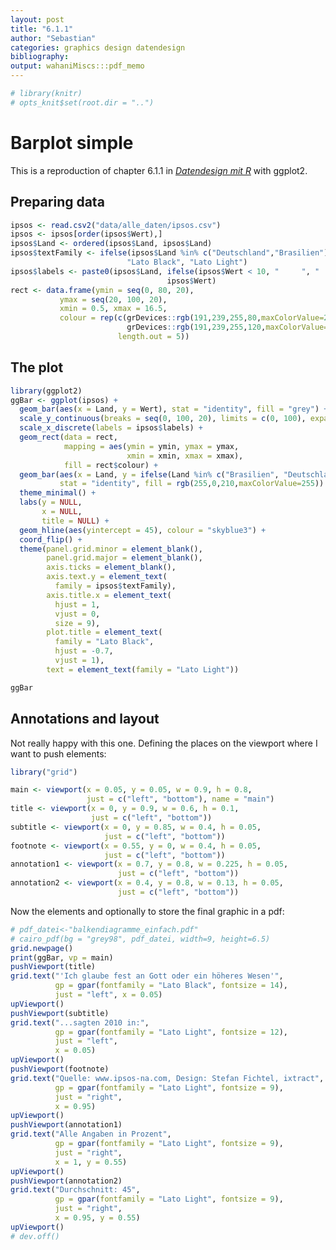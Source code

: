 ```yaml
---
layout: post
title: "6.1.1"
author: "Sebastian"
categories: graphics design datendesign
bibliography:
output: wahaniMiscs:::pdf_memo
---
```


```r
# library(knitr)
# opts_knit$set(root.dir = "..")
```

# Barplot simple

This is a reproduction of chapter 6.1.1 in [*Datendesign mit R*](http://www.datendesign-r.de/) with ggplot2.

## Preparing data
```r
ipsos <- read.csv2("data/alle_daten/ipsos.csv")
ipsos <- ipsos[order(ipsos$Wert),]
ipsos$Land <- ordered(ipsos$Land, ipsos$Land)
ipsos$textFamily <- ifelse(ipsos$Land %in% c("Deutschland","Brasilien"),
                          "Lato Black", "Lato Light")
ipsos$labels <- paste0(ipsos$Land, ifelse(ipsos$Wert < 10, "     ", "  "),
                                   ipsos$Wert)
rect <- data.frame(ymin = seq(0, 80, 20),
           ymax = seq(20, 100, 20),
           xmin = 0.5, xmax = 16.5,
           colour = rep(c(grDevices::rgb(191,239,255,80,maxColorValue=255),
                          grDevices::rgb(191,239,255,120,maxColorValue=255)),
                        length.out = 5))
```

## The plot

```r
library(ggplot2)
ggBar <- ggplot(ipsos) +
  geom_bar(aes(x = Land, y = Wert), stat = "identity", fill = "grey") +
  scale_y_continuous(breaks = seq(0, 100, 20), limits = c(0, 100), expand = c(0, 0)) +
  scale_x_discrete(labels = ipsos$labels) +
  geom_rect(data = rect,
            mapping = aes(ymin = ymin, ymax = ymax,
                          xmin = xmin, xmax = xmax),
            fill = rect$colour) +
  geom_bar(aes(x = Land, y = ifelse(Land %in% c("Brasilien", "Deutschland"), Wert, NA)),
           stat = "identity", fill = rgb(255,0,210,maxColorValue=255)) +
  theme_minimal() +
  labs(y = NULL,
       x = NULL,
       title = NULL) +
  geom_hline(aes(yintercept = 45), colour = "skyblue3") +
  coord_flip() +
  theme(panel.grid.minor = element_blank(),
        panel.grid.major = element_blank(),
        axis.ticks = element_blank(),
        axis.text.y = element_text(
          family = ipsos$textFamily),
        axis.title.x = element_text(
          hjust = 1,
          vjust = 0,
          size = 9),
        plot.title = element_text(
          family = "Lato Black",
          hjust = -0.7,
          vjust = 1),
        text = element_text(family = "Lato Light"))

ggBar
```

## Annotations and layout

Not really happy with this one. Defining the places on the viewport where I want to push elements:

```r
library("grid")

main <- viewport(x = 0.05, y = 0.05, w = 0.9, h = 0.8, 
                 just = c("left", "bottom"), name = "main")
title <- viewport(x = 0, y = 0.9, w = 0.6, h = 0.1,
                  just = c("left", "bottom"))
subtitle <- viewport(x = 0, y = 0.85, w = 0.4, h = 0.05,
                     just = c("left", "bottom"))
footnote <- viewport(x = 0.55, y = 0, w = 0.4, h = 0.05,
                     just = c("left", "bottom"))
annotation1 <- viewport(x = 0.7, y = 0.8, w = 0.225, h = 0.05,
                        just = c("left", "bottom"))
annotation2 <- viewport(x = 0.4, y = 0.8, w = 0.13, h = 0.05,
                        just = c("left", "bottom"))
```

Now the elements and optionally to store the final graphic in a pdf:

```r
# pdf_datei<-"balkendiagramme_einfach.pdf"
# cairo_pdf(bg = "grey98", pdf_datei, width=9, height=6.5)
grid.newpage()
print(ggBar, vp = main)
pushViewport(title)
grid.text("'Ich glaube fest an Gott oder ein höheres Wesen'", 
          gp = gpar(fontfamily = "Lato Black", fontsize = 14), 
          just = "left", x = 0.05)
upViewport()
pushViewport(subtitle)
grid.text("...sagten 2010 in:", 
          gp = gpar(fontfamily = "Lato Light", fontsize = 12), 
          just = "left", 
          x = 0.05)
upViewport()
pushViewport(footnote)
grid.text("Quelle: www.ipsos-na.com, Design: Stefan Fichtel, ixtract", 
          gp = gpar(fontfamily = "Lato Light", fontsize = 9), 
          just = "right", 
          x = 0.95)
upViewport()
pushViewport(annotation1)
grid.text("Alle Angaben in Prozent", 
          gp = gpar(fontfamily = "Lato Light", fontsize = 9), 
          just = "right", 
          x = 1, y = 0.55)
upViewport()
pushViewport(annotation2)
grid.text("Durchschnitt: 45", 
          gp = gpar(fontfamily = "Lato Light", fontsize = 9), 
          just = "right", 
          x = 0.95, y = 0.55)
upViewport()
# dev.off()
```

